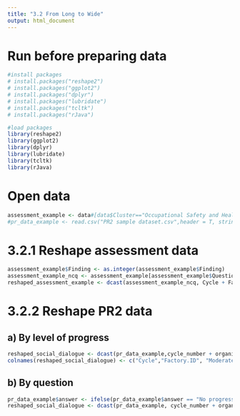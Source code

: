```yaml
---
title: "3.2 From Long to Wide"
output: html_document
---
```


# Run before preparing data
```r
#install packages
# install.packages("reshape2")
# install.packages("ggplot2")
# install.packages("dplyr")
# install.packages("lubridate")
# install.packages("tcltk")
# install.packages("rJava")

#load packages
library(reshape2)
library(ggplot2)
library(dplyr)
library(lubridate)
library(tcltk)
library(rJava)
```

# Open data
```r
assessment_example <- data#[data$Cluster=="Occupational Safety and Health",]
#pr_data_example <- read.csv("PR2 sample dataset.csv",header = T, stringsAsFactors = F)
```

# 3.2.1 Reshape assessment data
```r
assessment_example$Finding <- as.integer(assessment_example$Finding)
assessment_example_ncq <- assessment_example[assessment_example$Question.type != "FGW",]
reshaped_assessment_example <- dcast(assessment_example_ncq, Cycle + Factory.Assessed.ID ~ Q.Label, value.var="Finding")

```

# 3.2.2 Reshape PR2 data
## a) By level of progress
```r
reshaped_social_dialogue <- dcast(pr_data_example,cycle_number + organization_id ~ question, value.var = "answer", fun.aggregate = length)
colnames(reshaped_social_dialogue) <- c("Cycle","Factory.ID", "Moderate.progress", "No.progress","On.track")
```

## b) By question
```r
pr_data_example$answer <- ifelse(pr_data_example$answer == "No progress", 0, ifelse(pr_data_example$answer == "Moderate progress", 1,2))
reshaped_social_dialogue <- dcast(pr_data_example, cycle_number + organization_id ~ question, value.var = c("answer"), fun.aggregate=last)
```